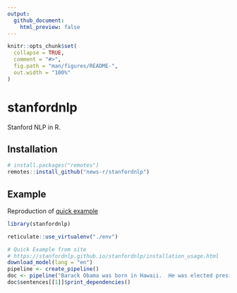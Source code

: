 ```yaml
---
output: 
  github_document:
    html_preview: false
---
```


<!-- README.md is generated from README.Rmd. Please edit that file -->

```r
knitr::opts_chunk$set(
  collapse = TRUE,
  comment = "#>",
  fig.path = "man/figures/README-",
  out.width = "100%"
)
```
<!-- badges: start -->
<!-- badges: end -->

# stanfordnlp

Stanford NLP in R.

## Installation

``` r
# install.packages("remotes")
remotes::install_github("news-r/stanfordnlp")
```

## Example

Reproduction of [quick example](https://stanfordnlp.github.io/stanfordnlp/installation_usage.html)

```r
library(stanfordnlp)

reticulate::use_virtualenv("./env")

# Quick Example from site
# https://stanfordnlp.github.io/stanfordnlp/installation_usage.html
download_model(lang = "en")
pipeline <- create_pipeline()
doc <- pipeline("Barack Obama was born in Hawaii.  He was elected president in 2008.")
doc$sentences[[1]]$print_dependencies()
```
